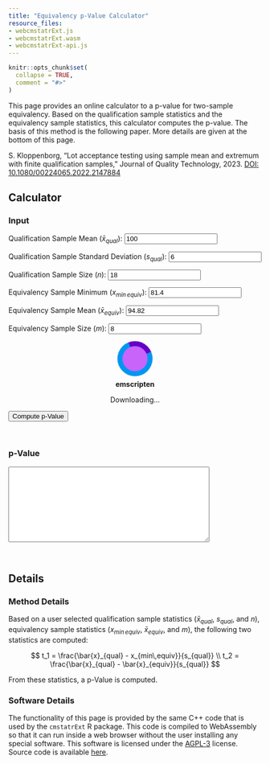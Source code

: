 ```yaml
---
title: "Equivalency p-Value Calculator"
resource_files:
- webcmstatrExt.js
- webcmstatrExt.wasm
- webcmstatrExt-api.js
---
```


```r
knitr::opts_chunk$set(
  collapse = TRUE,
  comment = "#>"
)
```

This page provides an online calculator to a p-value for two-sample equivalency.
Based on the qualification sample statistics and the equivalency sample
statistics, this calculator computes the p-value.
The basis of this method is the following paper. More details are given
at the bottom of this page.

S. Kloppenborg, "Lot acceptance testing using sample mean and extremum with finite qualification samples," Journal of Quality Technology, 2023.
[DOI: 10.1080/00224065.2022.2147884](https://doi.org/10.1080/00224065.2022.2147884)

## Calculator
### Input
<style>
  .emscripten { padding-right: 0; margin-left: auto; margin-right: auto; display: block; }
  textarea.emscripten { font-family: monospace; width: 80%; }
  div.emscripten { text-align: center; }
  div.emscripten_border { border: 1px solid black; }
  /* the canvas *must not* have any border or padding, or mouse coords will be wrong */
  canvas.emscripten { border: 0px none; background-color: black; }

  .spinner {
    height: 50px;
    width: 50px;
    margin: 0px auto;
    -webkit-animation: rotation .8s linear infinite;
    -moz-animation: rotation .8s linear infinite;
    -o-animation: rotation .8s linear infinite;
    animation: rotation 0.8s linear infinite;
    border-left: 10px solid rgb(0,150,240);
    border-right: 10px solid rgb(0,150,240);
    border-bottom: 10px solid rgb(0,150,240);
    border-top: 10px solid rgb(100,0,200);
    border-radius: 100%;
    background-color: rgb(200,100,250);
  }
  @-webkit-keyframes rotation {
    from {-webkit-transform: rotate(0deg);}
    to {-webkit-transform: rotate(360deg);}
  }
  @-moz-keyframes rotation {
    from {-moz-transform: rotate(0deg);}
    to {-moz-transform: rotate(360deg);}
  }
  @-o-keyframes rotation {
    from {-o-transform: rotate(0deg);}
    to {-o-transform: rotate(360deg);}
  }
  @keyframes rotation {
    from {transform: rotate(0deg);}
    to {transform: rotate(360deg);}
  }

</style>
<script src="https://cdn.plot.ly/plotly-2.17.1.min.js"></script>

<label for="double-qual-mean">Qualification Sample Mean ($\bar{x}_{qual}$):</label>
<input type="number" id="double-qual-mean" min="0.001" value="100" step="0.001" required 
  onchange="this.value = Math.max(0.001, parseFloat(this.value));" /><br />
  
<label for="double-qual-sd">Qualification Sample Standard Deviation ($s_{qual}$):</label>
<input type="number" id="double-qual-sd" min="0.001" value="6" step="0.001" required 
  onchange="this.value = Math.max(0.001, parseFloat(this.value));" /><br />

<label for="int-n">Qualification Sample Size ($n$):</label>
<input type="number" id="int-n" min="3" value="18" step="1" required 
  onchange="this.value = Math.max(3, parseInt(this.value));" /><br />

<label for="double-equiv-min">Equivalency Sample Minimum ($x_{min\,equiv}$):</label>
<input type="number" id="double-equiv-min" min="0.001" value="81.4" step="0.001" required 
  onchange="this.value = Math.max(0.001, parseFloat(this.value));" /><br />
  
<label for="double-equiv-mean">Equivalency Sample Mean ($\bar{x}_{equiv}$):</label>
<input type="number" id="double-equiv-mean" min="0.001" value="94.82" step="0.001" required 
  onchange="this.value = Math.max(0.001, parseFloat(this.value));" /><br />

<label for="int-m">Equivalency Sample Size ($m$):</label>
<input type="number" id="int-m" min="3" value="8" step="1" required
  onchange="this.value = Math.max(3, parseInt(this.value));" /><br />

<figure style="overflow:visible;" id="spinner"><div class="spinner"></div><center style="margin-top:0.5em"><strong>emscripten</strong></center></figure>
<div class="emscripten" id="status">Downloading...</div>
<div class="emscripten">
  <progress value="0" max="100" id="progress" hidden=1></progress>  
</div>
<script type='text/javascript'>
  var statusElement = document.getElementById('status');
  var progressElement = document.getElementById('progress');
  var spinnerElement = document.getElementById('spinner');

  var Module = {
    preRun: [],
    postRun: [],
    print: (function() {})(),
    canvas: (function() {})(),
    setStatus: function(text) {
      if (!Module.setStatus.last) Module.setStatus.last = { time: Date.now(), text: '' };
      if (text === Module.setStatus.last.text) return;
      var m = text.match(/([^(]+)\((\d+(\.\d+)?)\/(\d+)\)/);
      var now = Date.now();
      if (m && now - Module.setStatus.last.time < 30) return; // if this is a progress update, skip it if too soon
      Module.setStatus.last.time = now;
      Module.setStatus.last.text = text;
      if (m) {
        text = m[1];
        progressElement.value = parseInt(m[2])*100;
        progressElement.max = parseInt(m[4])*100;
        progressElement.hidden = false;
        spinnerElement.hidden = false;
      } else {
        progressElement.value = null;
        progressElement.max = null;
        progressElement.hidden = true;
        if (!text) spinnerElement.hidden = true;
      }
      statusElement.innerHTML = text;
    },
    totalDependencies: 0,
    monitorRunDependencies: function(left) {
      this.totalDependencies = Math.max(this.totalDependencies, left);
      Module.setStatus(left ? 'Preparing... (' + (this.totalDependencies-left) + '/' + this.totalDependencies + ')' : 'All downloads complete.');
    }
  };
  Module.setStatus('Downloading...');
  window.onerror = function() {
    Module.setStatus('Exception thrown, see JavaScript console');
    spinnerElement.style.display = 'none';
    Module.setStatus = function(text) {
      if (text) console.error('[post-exception status] ' + text);
    };
  };
</script>
<script src=webcmstatrExt.js async></script>
<script src="webcmstatrExt-api.js"></script>

<button id="compute-p-value">Compute p-Value</button><br />

### p-Value

<textarea id="output" readonly style="width: 400px; height: 150px;"></textarea>
<br />


<script type='text/javascript'>
  document.getElementById("double-qual-mean").addEventListener("input",
    (e) => validatePositiveFloat(e.target));
  document.getElementById("double-qual-sd").addEventListener("input",
    (e) => validatePositiveFloat(e.target));
  document.getElementById("int-n").addEventListener("input",
    (e) => validateSampleSize(e.target));
  document.getElementById("double-equiv-min").addEventListener("input",
    (e) => validatePositiveFloat(e.target));
  document.getElementById("double-equiv-mean").addEventListener("input",
    (e) => validatePositiveFloat(e.target));
  document.getElementById("int-m").addEventListener("input",
    (e) => validateSampleSize(e.target));

  let power_curves = [];
  
  document.getElementById("compute-p-value").addEventListener("click", async () => {
    let k1 = 0.;
    let k2 = 0.;
    const outArea = document.getElementById("output");
    const fQualMean = validatePositiveFloat(document.getElementById("double-qual-mean"));
    const fQualSD = validatePositiveFloat(document.getElementById("double-qual-sd"));
    const iN = validateSampleSize(document.getElementById("int-n"));
    const fEquivMin = validatePositiveFloat(document.getElementById("double-equiv-min"));
    const fEquivMean = validatePositiveFloat(document.getElementById("double-equiv-mean"));
    const iM = validateSampleSize(document.getElementById("int-m"));

    outArea.value = "";
    if(fQualMean === "invalid" || fQualSD === "invalid" ||
        iN === "invalid" ||
        fEquivMin === "invalid" || fEquivMean === "invalid" ||
        iM === "invalid") {
      console.log("Invalid input");
      outArea.value = "Invalid input";
      return;
    }

    Module.setStatus("Calculating p-value... (1/2)");

    // run the rest asyncronously
    setTimeout(function () {
      const t1 = (fQualMean - fEquivMin) / fQualSD;
      const t2 = (fQualMean - fEquivMean) / fQualSD;
      const p_value = p_equiv_two_sample(Module, iN, iM, t1, t2);

      outArea.value =
`Qualification Sample: mean = ${fQualMean}, SD = ${fQualSD}, n = ${iN}\n` +
`Equivalency Sample: min = ${fEquivMin}, mean = ${fEquivMean}\n` +
`t1 = ${t1.toFixed(4)}, t2 = ${t2.toFixed(4)}\n` +
`p-value = ${p_value.toFixed(4)}`;

      Module.setStatus("");
    },
    0);
  });
</script>


## Details {.tabset}
### Method Details
Based on a user selected qualification sample statistics
($\bar{x}_{qual}$, $s_{qual}$, and $n$), equivalency
sample statistics ($x_{min\,equiv}$, $\bar{x}_{equiv}$, and $m$),
the following two statistics are computed:

$$
t_1 = \frac{\bar{x}_{qual} - x_{min\,equiv}}{s_{qual}} \\
t_2 = \frac{\bar{x}_{qual} - \bar{x}_{equiv}}{s_{qual}}
$$

From these statistics, a p-Value is computed.

### Software Details
The functionality of this page is provided by the same C++ code that is used
by the `cmstatrExt` R package. This code is compiled to WebAssembly so that
it can run inside a web browser without the user installing any special
software. This software is licensed under the
[AGPL-3](https://www.r-project.org/Licenses/AGPL-3) license.
Source code is available [here](https://github.com/cmstatr/cmstatrExt).

